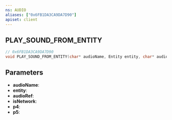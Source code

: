 ```yaml
---
ns: AUDIO
aliases: ["0x6FB1DA3CA9DA7D90"]
apiset: client
---
```

## PLAY_SOUND_FROM_ENTITY

```c
// 0x6FB1DA3CA9DA7D90
void PLAY_SOUND_FROM_ENTITY(char* audioName, Entity entity, char* audioRef, BOOL isNetwork, Any p4, Any p5);
```


## Parameters
* **audioName**:
* **entity**:
* **audioRef**:
* **isNetwork**:
* **p4**:
* **p5**: